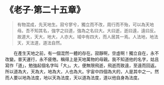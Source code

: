 # 《老子·第二十五章》

> 有物混成，先天地生。寂兮寥兮，獨立而不改，周行而不殆，可以為天地母。吾不知其名，強字之曰道，強為之名曰大。大曰逝，逝曰遠，遠曰反。故道大，天大，地大，人亦大。域中有四大，而人居其一焉。人法地，地法天，天法道，道法自然。

&emsp;&emsp;在產生天地之前，有一個混然一體的存在。寂靜啊，空虛啊！獨立自在，永不改變。普天運行，永不疲倦。稱得上是天地萬物的母親。我不知道他的名字，姑且寫作「道」，勉強起個名字叫「大」。大，便無限飛逝，飛逝而致遠，至遠而回返。所以道為大，天為大，地為大，人也為大。宇宙中四個為大的，人是其中之一。然而人要以地為法度，地以天為法度，天以道為法度，道以他自身為法度。
